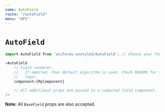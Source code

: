```yaml
---
name: AutoField
route: "/autoField"
menu: "API"
---
```

# `AutoField`

```js
import AutoField from 'uniforms-unstyled/AutoField'; // Choose your theme package.

<AutoField
    // Field renderer.
    //   If ommited, then default algorithm is used. Check README for the whole
    //   logic.
    component={MyComponent}

    // All additional props are passed to a computed field component.
/>
```

**Note:** All `BaseField` props are also accepted.
